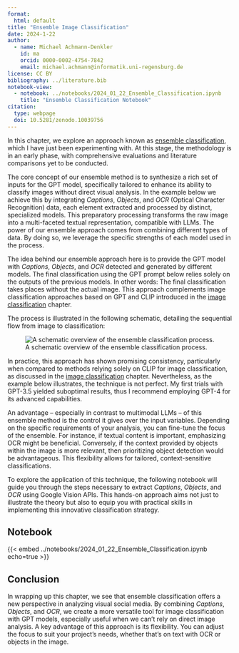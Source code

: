 ```yaml
---
format: 
  html: default
title: "Ensemble Image Classification"
date: 2024-1-22
author:
  - name: Michael Achmann-Denkler
    id: ma
    orcid: 0000-0002-4754-7842
    email: michael.achmann@informatik.uni-regensburg.de
license: CC BY
bibliography: ../literature.bib
notebook-view:
  - notebook: ../notebooks/2024_01_22_Ensemble_Classification.ipynb
    title: "Ensemble Classification Notebook"
citation:
  type: webpage
  doi: 10.5281/zenodo.10039756
---
```


In this chapter, we explore an approach known as [ensemble classification](https://en.wikipedia.org/wiki/Ensemble_learning), which I have just been experimenting with. At this stage, the methodology is in an early phase, with comprehensive evaluations and literature comparisons yet to be conducted.


The core concept of our ensemble method is to synthesize a rich set of inputs for the GPT model, specifically tailored to enhance its ability to classify images without direct visual analysis. In the example below we achieve this by integrating *Captions*, *Objects*, and *OCR* (Optical Character Recognition) data, each element extracted and processed by distinct, specialized models. This preparatory processing transforms the raw image into a multi-faceted textual representation, compatible with LLMs. The power of our ensemble approach comes from combining different types of data. By doing so, we leverage the specific strengths of each model used in the process.

The idea behind our ensemble approach here is to provide the GPT model with *Captions*, *Objects*, and *OCR* detected and generated by different models. The final classification using the GPT prompt below relies solely on the outputs of the previous models. In other words: The final classification takes places without the actual image. This approach complements image classification approaches based on GPT and CLIP introduced in the [image classification](classification.qmd) chapter.

The process is illustrated in the following schematic, detailing the sequential flow from image to classification:

![A schematic overview of the ensemble classification process.](../images/Ensemble-Classification.png)

In practice, this approach has shown promising consistency, particularly when compared to methods relying solely on CLIP for image classification, as discussed in the [image classification](classification.qmd) chapter. Nevertheless, as the example below illustrates, the technique is not perfect. My first trials with GPT-3.5 yielded suboptimal results, thus I recommend employing GPT-4 for its advanced capabilities.

An advantage -- especially in contrast to multimodal LLMs -- of this ensemble method is the control it gives over the input variables. Depending on the specific requirements of your analysis, you can fine-tune the focus of the ensemble. For instance, if textual content is important, emphasizing OCR might be beneficial. Conversely, if the context provided by objects within the image is more relevant, then prioritizing object detection would be advantageous. This flexibility allows for tailored, context-sensitive classifications.

To explore the application of this technique, the following notebook will guide you through the steps necessary to extract *Captions*, *Objects*, and *OCR* using Google Vision APIs. This hands-on approach aims not just to illustrate the theory but also to equip you with practical skills in implementing this innovative classification strategy.

## Notebook
{{< embed ../notebooks/2024_01_22_Ensemble_Classification.ipynb  echo=true >}}

## Conclusion

In wrapping up this chapter, we see that ensemble classification offers a new perspective in analyzing visual social media. By combining *Captions*, *Objects*, and *OCR*, we create a more versatile tool for image classification with GPT models, especially useful when we can't rely on direct image analysis. A key advantage of this approach is its flexibility. You can adjust the focus to suit your project's needs, whether that's on text with OCR or objects in the image.